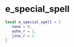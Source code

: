 # e_special_spell

```lua
local e_special_spell = {
   none = 0,
   ashe_r = 1,
   jinx_r = 2
}
```

